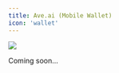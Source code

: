 ```yaml
---
title: Ave.ai (Mobile Wallet)
icon: 'wallet'
---
```


![](https://2619786285-files.gitbook.io/~/files/v0/b/gitbook-x-prod.appspot.com/o/spaces%2FM0pXZISmirZR5oaAIkSt%2Fuploads%2Fc3OvRWK3qgiiXkgkl1XK%2F4.png?alt=media&token=bc8b86e1-555a-4e28-8f51-8c7f47c758e9)


Coming soon...
